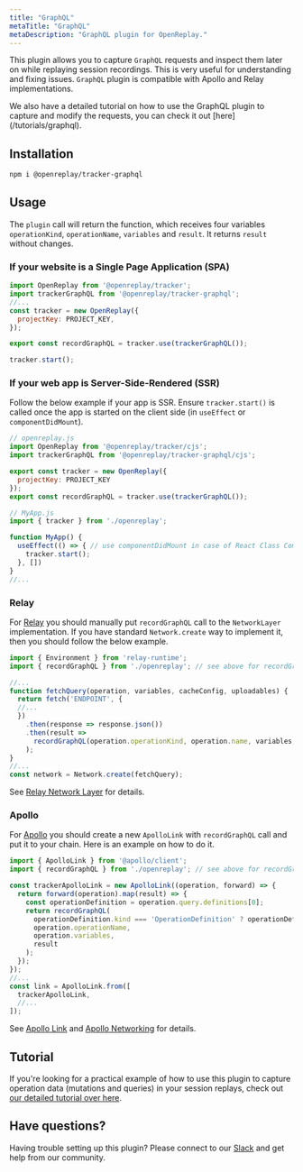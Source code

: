 ```yaml
---
title: "GraphQL"
metaTitle: "GraphQL"
metaDescription: "GraphQL plugin for OpenReplay."
---
```



This plugin allows you to capture `GraphQL` requests and inspect them later on while replaying session recordings. This is very useful for understanding and fixing issues. `GraphQL` plugin is compatible with Apollo and Relay implementations.

<Aside type="tip">
  We also have a detailed tutorial on how to use the GraphQL plugin to capture and modify the requests, you can check it out [here](/tutorials/graphql).
</Aside>

## Installation

```bash
npm i @openreplay/tracker-graphql
```

## Usage

The `plugin` call will return the function, which receives four variables `operationKind`, `operationName`, `variables` and `result`. It returns `result` without changes.

### If your website is a Single Page Application (SPA)

```js
import OpenReplay from '@openreplay/tracker';
import trackerGraphQL from '@openreplay/tracker-graphql';
//...
const tracker = new OpenReplay({
  projectKey: PROJECT_KEY,
});

export const recordGraphQL = tracker.use(trackerGraphQL());

tracker.start();
```

### If your web app is Server-Side-Rendered (SSR)

Follow the below example if your app is SSR. Ensure `tracker.start()` is called once the app is started on the client side (in `useEffect` or `componentDidMount`).

```js
// openreplay.js
import OpenReplay from '@openreplay/tracker/cjs';
import trackerGraphQL from '@openreplay/tracker-graphql/cjs';

export const tracker = new OpenReplay({
  projectKey: PROJECT_KEY
});
export const recordGraphQL = tracker.use(trackerGraphQL());

// MyApp.js
import { tracker } from './openreplay';

function MyApp() {
  useEffect(() => { // use componentDidMount in case of React Class Component
    tracker.start();
  }, [])
}
//...
```

### Relay

For [Relay](https://relay.dev/) you should manually put `recordGraphQL` call to the `NetworkLayer` implementation. If you have standard `Network.create` way to implement it, then you should follow the below example.

```js
import { Environment } from 'relay-runtime';
import { recordGraphQL } from './openreplay'; // see above for recordGraphQL definition

//...
function fetchQuery(operation, variables, cacheConfig, uploadables) {
  return fetch('ENDPOINT', {
  //...
  })
    .then(response => response.json())
    .then(result =>
      recordGraphQL(operation.operationKind, operation.name, variables, result)
    );
}
//...
const network = Network.create(fetchQuery);
```

See [Relay Network Layer](https://relay.dev/docs/en/network-layer) for details.

### Apollo

For [Apollo](https://www.apollographql.com/) you should create a new `ApolloLink` with `recordGraphQL` call and put it to your chain. Here is an example on how to do it.

```js
import { ApolloLink } from '@apollo/client';
import { recordGraphQL } from './openreplay'; // see above for recordGraphQL definition

const trackerApolloLink = new ApolloLink((operation, forward) => {
  return forward(operation).map(result) => {
    const operationDefinition = operation.query.definitions[0];
    return recordGraphQL(
      operationDefinition.kind === 'OperationDefinition' ? operationDefinition.operation : 'unknown?',
      operation.operationName,
      operation.variables,
      result
    );
  });
});
//...
const link = ApolloLink.from([
  trackerApolloLink,
  //...
]);
```

See [Apollo Link](https://www.apollographql.com/docs/link/) and
[Apollo Networking](https://www.apollographql.com/docs/react/networking/network-layer/)
for details.

## Tutorial
If you're looking for a practical example of how to use this plugin to capture operation data (mutations and queries) in your session replays, check out [our detailed tutorial over here](/tutorials/graphql).

## Have questions?

Having trouble setting up this plugin? Please connect to our [Slack](https://slack.openreplay.com) and get help from our community.
